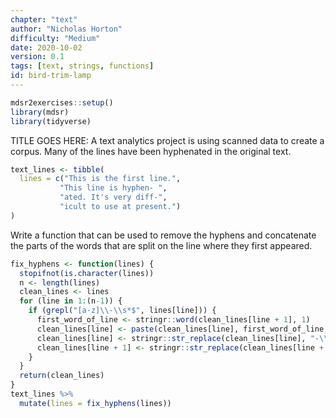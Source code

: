 ```yaml
---
chapter: "text"
author: "Nicholas Horton"
difficulty: "Medium"
date: 2020-10-02 
version: 0.1
tags: [text, strings, functions]
id: bird-trim-lamp
---
```


```r
mdsr2exercises::setup()
library(mdsr)
library(tidyverse)
```

TITLE GOES HERE: A text analytics project is using scanned data to create a corpus.
Many of the lines have been hyphenated in the original text.

```r
text_lines <- tibble(
  lines = c("This is the first line.",
           "This line is hyphen- ",
           "ated. It's very diff-",
           "icult to use at present.")
)
```

Write a function that can be used to remove the hyphens and concatenate the parts of the words that are split on the line where they first appeared.

 <!--begin-answer-->

```r
fix_hyphens <- function(lines) {
  stopifnot(is.character(lines))
  n <- length(lines)
  clean_lines <- lines
  for (line in 1:(n-1)) {
    if (grepl("[a-z]\\-\\s*$", lines[line])) {
      first_word_of_line <- stringr::word(clean_lines[line + 1], 1)
      clean_lines[line] <- paste(clean_lines[line], first_word_of_line, sep = " ")
      clean_lines[line] <- stringr::str_replace(clean_lines[line], "-\\s+", "")
      clean_lines[line + 1] <- stringr::str_replace(clean_lines[line + 1], first_word_of_line, "")
    }
  }
  return(clean_lines)
}
text_lines %>%
  mutate(lines = fix_hyphens(lines))
```

 <!--end-answer-->

